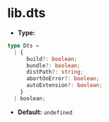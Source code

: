 # lib.dts

- **Type:**

```ts
type Dts =
  | {
      build?: boolean;
      bundle?: boolean;
      distPath?: string;
      abortOnError?: boolean;
      autoExtension?: boolean;
    }
  | boolean;
```

- **Default:** `undefined`
